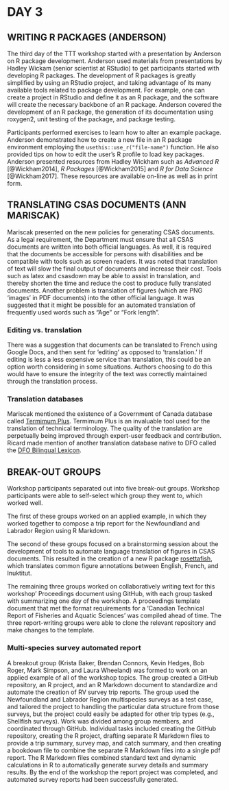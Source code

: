 # DAY 3

## WRITING R PACKAGES (ANDERSON)

The third day of the TTT workshop started with a presentation by Anderson on R package development.
Anderson used materials from presentations by Hadley Wickam (senior scientist at RStudio) to get participants started with developing R packages.
The development of R packages is greatly simplified by using an RStudio project, and taking advantage of its many available tools related to package development.
For example, one can create a project in RStudio and define it as an R package, and the software will create the necessary backbone of an R package.
Anderson covered the development of an R package, the generation of its documentation using roxygen2, unit testing of the package, and package testing.

Participants performed exercises to learn how to alter an example package.
Anderson demonstrated how to create a new file in an R package environment employing the `usethis::use_r("file-name")` function.
He also provided tips on how to edit the user's R profile to load key packages.
Anderson presented resources from Hadley Wickham such as *Advanced R* [@Wickham2014], *R Packages* [@Wickham2015] and *R for Data Science* [@Wickham2017].
These resources are available on-line as well as in print form.

## TRANSLATING CSAS DOCUMENTS (ANN MARISCAK)

Mariscak presented on the new policies for generating CSAS documents.
As a legal requirement, the Department must ensure that all CSAS documents are written into both official languages.
As well, it is required that the documents be accessible for persons with disabilities and be compatible with tools such as screen readers.
It was noted that translation of text will slow the final output of documents and increase their cost.
Tools such as latex and csasdown may be able to assist in translation, and thereby shorten the time and reduce the cost to produce fully translated documents.
Another problem is translation of figures (which are PNG 'images' in PDF documents) into the other official language.
It was suggested that it might be possible for an automated translation of frequently used words such as "Age" or "Fork length".

### Editing vs. translation

There was a suggestion that documents can be translated to French using Google Docs, and then sent for 'editing' as opposed to 'translation.'
If editing is less a less expensive service than translation, this could be an option worth considering in some situations.
Authors choosing to do this would have to ensure the integrity of the text was correctly maintained through the translation process.

### Translation databases

Mariscak mentioned the existence of a Government of Canada database called [Termimum Plus](https://www.btb.termiumplus.gc.ca/tpv2alpha/alpha-eng.html?lang=eng).
Termimum Plus is an invaluable tool used for the translation of technical terminology.
The quality of the translation are perpetually being improved through expert-user feedback and contribution.
Ricard made mention of another translation database native to DFO called the [DFO Bilingual Lexicon](http://www.btb.termiumplus.gc.ca/).

## BREAK-OUT GROUPS

Workshop participants separated out into five break-out groups.
Workshop participants were able to self-select which group they went to, which worked well.

The first of these groups worked on an applied example, in which they worked together to compose a trip report for the Newfoundland and Labrador Region using R Markdown.

The second of these groups focused on a brainstorming session about the development of tools to automate language translation of figures in CSAS documents.
This resulted in the creation of a new R package [rosettafish](https://github.com/pbs-assess/rosettafish), which translates common figure annotations between English, French, and Inuktitut.

The remaining three groups worked on collaboratively writing text for this workshop' Proceedings document using GitHub, with each group tasked with summarizing one day of the workshop.
A proceedings template document that met the format requirements for a 'Canadian Technical Report of Fisheries and Aquatic Sciences' was compiled ahead of time.
The three report-writing groups were able to clone the relevant repository and make changes to the template.

### Multi-species survey automated report

A breakout group (Krista Baker, Brendan Connors, Kevin Hedges, Bob Roger, Mark
Simpson, and Laura Wheeland) was formed to work on an applied example of all of
the workshop topics.
The group created a GitHub repository, an R project, and an R Markdown document to standardize and automate the creation of RV survey trip reports.
The group used the Newfoundland and Labrador Region multispecies surveys as a test case, and tailored the project to handling the particular data structure from those surveys, but the project could easily be adapted for other trip types (e.g., Shellfish surveys).
Work was divided among group members, and coordinated through GitHub.
Individual tasks included creating the GitHub repository, creating the R project, drafting separate R Markdown files to provide a trip summary, survey map, and catch summary, and then creating a bookdown file to combine the separate R Markdown files into a single pdf report.
The R Markdown files combined standard text and dynamic calculations in R to automatically generate survey details and summary results.
By the end of the workshop the report project was completed, and automated survey reports had been successfully generated.
